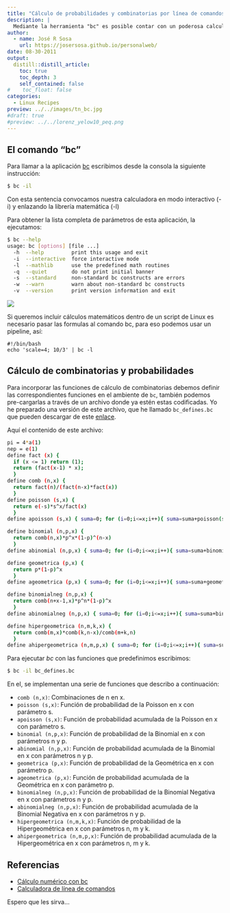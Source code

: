 ```yaml
---
title: "Cálculo de probabilidades y combinatorias por línea de comandos"
description: |
  Mediante la herramienta "bc" es posible contar con un poderosa calculadora desde la línea de comandos en Linux, con la que podemos realizar complejos cálculos de probabilidades. Esta Calculadora nos permite trabajar con precisión infinita en diversas bases, incluso podemos predefinir funciones para el calculo de combinatorias y funciones de probabilidad para las variables aleatorias con nombre propio, y esta es, precisamente, la razón de este post.
author:
  - name: José R Sosa
    url: https://josersosa.github.io/personalweb/
date: 08-30-2011
output:
  distill::distill_article:
    toc: true
    toc_depth: 3
    self_contained: false
#    toc_float: false
categories:
  - Linux Recipes
preview: ../../images/tn_bc.jpg
#draft: true
#preview: ../../lorenz_yelow10_peq.png
---
```



## El comando "bc"

Para llamar a la aplicación [bc](https://www.gnu.org/software/bc/) escribimos desde la consola la siguiente instrucción:

```bash
$ bc -il 
```

Con esta sentencia convocamos nuestra calculadora en modo interactivo (-i) y enlazando la librería matemática (-l)

Para obtener la lista completa de parámetros de esta aplicación, la ejecutamos:

```bash
$ bc --help
usage: bc [options] [file ...]
  -h  --help         print this usage and exit
  -i  --interactive  force interactive mode
  -l  --mathlib      use the predefined math routines
  -q  --quiet        do not print initial banner
  -s  --standard     non-standard bc constructs are errors
  -w  --warn         warn about non-standard bc constructs
  -v  --version      print version information and exit
```

<aside>
<img src="../../images/tn_bc.jpg" />
</aside>

Si queremos incluir cálculos matemáticos dentro de un script de Linux es necesario pasar las formulas al comando bc, para eso podemos usar un pipeline, así:

```
#!/bin/bash 
echo 'scale=4; 10/3' | bc -l
```



## Cálculo de combinatorias y probabilidades

Para incorporar las funciones de cálculo de combinatorias debemos definir las correspondientes funciones en el ambiente de `bc`, también podemos pre-cargarlas a través de un archivo donde ya estén estas codificadas. Yo he preparado una versión de este archivo, que he llamado `bc_defines.bc` que pueden descargar de este [enlace](https://raw.githubusercontent.com/josersosa/bc_scripts/master/bc_defines.bc).

Aquí el contenido de este archivo:

```bash
pi = 4*a(1)
nep = e(1)
define fact (x) {
  if (x <= 1) return (1);
  return (fact(x-1) * x);
  }
define comb (n,x) {
  return fact(n)/(fact(n-x)*fact(x))
  }
define poisson (s,x) {
  return e(-s)*s^x/fact(x)
  }
define apoisson (s,x) { suma=0; for (i=0;i<=x;i++){ suma=suma+poisson(s,i)}; return suma}

define binomial (n,p,x) {
  return comb(n,x)*p^x*(1-p)^(n-x)
  }
define abinomial (n,p,x) { suma=0; for (i=0;i<=x;i++){ suma=suma+binomial(n,p,i)}; return suma}

define geometrica (p,x) {
  return p*(1-p)^x
  }
define ageometrica (p,x) { suma=0; for (i=0;i<=x;i++){ suma=suma+geometrica(p,i)}; return suma}

define binomialneg (n,p,x) {
  return comb(n+x-1,x)*p^n*(1-p)^x
  }
define abinomialneg (n,p,x) { suma=0; for (i=0;i<=x;i++){ suma=suma+binomialneg(n,p,i)}; return suma}

define hipergeometrica (n,m,k,x) {
  return comb(m,x)*comb(k,n-x)/comb(m+k,n)
  }
define ahipergeometrica (n,m,p,x) { suma=0; for (i=0;i<=x;i++){ suma=suma+hipergeometrica(n,m,p,i)}; return suma}
```

Para ejecutar *bc* con las funciones que predefinimos escribimos:

```bash
$ bc -il bc_defines.bc
```

En el, se implementan una serie de funciones que describo a continuación:

- `comb (n,x)`: Combinaciones de n en x.
- `poisson (s,x)`: Función de probabilidad de la Poisson en x con parámetro s.
- `apoisson (s,x)`: Función de probabilidad acumulada de la Poisson en x con parámetro s.
- `binomial (n,p,x)`: Función de probabilidad de la Binomial en x con parámetros n y p.
- `abinomial (n,p,x)`: Función de probabilidad acumulada de la Binomial en x con parámetros n y p.
- `geometrica (p,x)`: Función de probabilidad de la Geométrica en x con parámetro p.
- `ageometrica (p,x)`: Función de probabilidad acumulada de la Geométrica en x con parámetro p.
- `binomialneg (n,p,x)`: Función de probabilidad de la Binomial Negativa en x con parámetros n y p.
- `abinomialneg (n,p,x)`: Función de probabilidad acumulada de la Binomial Negativa en x con parámetros n y p.
- `hipergeometrica (n,m,k,x)`: Función de probabilidad de la Hipergeométrica en x con parámetros n, m y k.
- `ahipergeometrica (n,m,p,x)`: Función de probabilidad acumulada de la Hipergeométrica en x con parámetros n, m y k.

## Referencias

- [Cálculo numérico con bc](http://marcmmw.freeshell.org/esp/programacion/bc.html)
- [Calculadora de línea de comandos](https://www.linuxito.com/gnu-linux/nivel-basico/851-calculadora-de-linea-de-comandos) 

Espero que les sirva...

